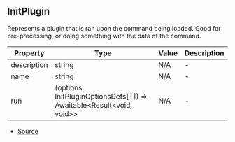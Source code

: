 ## InitPlugin

Represents a plugin that is ran upon the command being loaded.
Good for pre-processing, or doing something with the data of the command.

| Property    | Type                                                                    | Value | Description |
| ----------- | ----------------------------------------------------------------------- | ----- | ----------- |
| description | string                                                                  | N/A   | -           |
| name        | string                                                                  | N/A   | -           |
| run         | (options: InitPluginOptionsDefs\[T]) => Awaitable\<Result\<void, void>> | N/A   | -           |

- [Source](https://github.com/DuroCodes/spark/blob/d7098ec/packages/handler/src/types/plugin.ts#L97)
